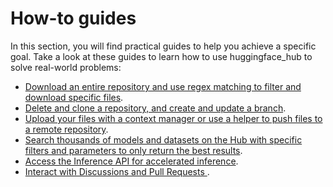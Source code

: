 # How-to guides

In this section, you will find practical guides to help you achieve a specific goal.
Take a look at these guides to learn how to use huggingface_hub to solve real-world problems:

- [Download an entire repository and use regex matching to filter and download specific
  files](guides/how-to-downstream).
- [Delete and clone a repository, and create and update a branch](guides/how-to-manage).
- [Upload your files with a context manager or use a helper to push files to a remote
  repository](guides/how-to-upstream).
- [Search thousands of models and datasets on the Hub with specific filters and
  parameters to only return the best results](searching-the-hub).
- [Access the Inference API for accelerated inference](guides/how-to-inference).
- [Interact with Discussions and Pull Requests ](guides/how-to-discussions-and-pull-requests).